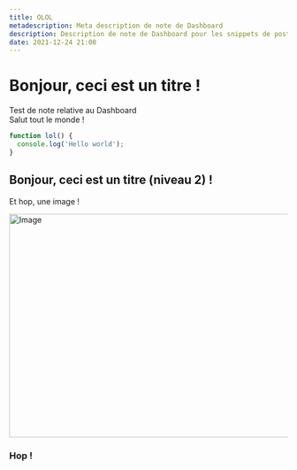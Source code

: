 ```yaml
---
title: OLOL
metadescription: Meta description de note de Dashboard
description: Description de note de Dashboard pour les snippets de posts
date: 2021-12-24 21:00
---
```


# Bonjour, ceci est un titre !

Test de note relative au Dashboard  
Salut tout le monde !

```ts
function lol() {
  console.log('Hello world');
}
```

## Bonjour, ceci est un titre (niveau 2) !

Et hop, une image !

<Image src="/assets/rtm-txt-logo.svg" width="718" height="404" alt="Image" priority={true} />

### Hop !

<InviteTheBotButton />
